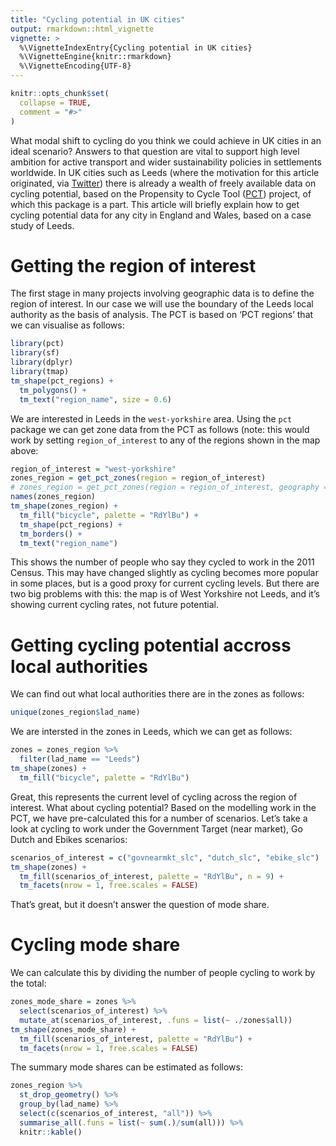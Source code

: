 ```yaml
---
title: "Cycling potential in UK cities"
output: rmarkdown::html_vignette
vignette: >
  %\VignetteIndexEntry{Cycling potential in UK cities}
  %\VignetteEngine{knitr::rmarkdown}
  %\VignetteEncoding{UTF-8}
---
```


```r
knitr::opts_chunk$set(
  collapse = TRUE,
  comment = "#>"
)
```

What modal shift to cycling do you think we could achieve in UK cities in an ideal scenario?
Answers to that question are vital to support high level ambition for active transport and wider sustainability policies in settlements worldwide.
In UK cities such as Leeds (where the motivation for this article originated, via [Twitter](https://twitter.com/PaulChatterton9/status/1190925153322098690)) there is already a wealth of freely available data on cycling potential, based on the Propensity to Cycle Tool ([PCT](http://www.pct.bike/)) project, of which this package is a part.
This article will briefly explain how to get cycling potential data for any city in England and Wales, based on a case study of Leeds.

# Getting the region of interest

The first stage in many projects involving geographic data is to define the region of interest.
In our case we will use the boundary of the Leeds local authority as the basis of analysis.
The PCT is based on 'PCT regions' that we can visualise as follows:


```r
library(pct)
library(sf)
library(dplyr)
library(tmap)
tm_shape(pct_regions) +
  tm_polygons() +
  tm_text("region_name", size = 0.6)
```

We are interested in Leeds in the `west-yorkshire` area.
Using the `pct` package we can get zone data from the PCT as follows (note: this would work by setting `region_of_interest` to any of the regions shown in the map above:

```r
region_of_interest = "west-yorkshire"
zones_region = get_pct_zones(region = region_of_interest)
# zones_region = get_pct_zones(region = region_of_interest, geography = "lsoa") # for smaller zones
names(zones_region)
tm_shape(zones_region) +
  tm_fill("bicycle", palette = "RdYlBu") +
  tm_shape(pct_regions) +
  tm_borders() +
  tm_text("region_name")
```

This shows the number of people who say they cycled to work in the 2011 Census.
This may have changed slightly as cycling becomes more popular in some places, but is a good proxy for current cycling levels.
But there are two big problems with this: the map is of West Yorkshire not Leeds, and it's showing current cycling rates, not future potential.

# Getting cycling potential accross local authorities

We can find out what local authorities there are in the zones as follows:

```r
unique(zones_region$lad_name)
```

We are intersted in the zones in Leeds, which we can get as follows:

```r
zones = zones_region %>% 
  filter(lad_name == "Leeds")
tm_shape(zones) +
  tm_fill("bicycle", palette = "RdYlBu") 
```

Great, this represents the current level of cycling across the region of interest.
What about cycling potential? Based on the modelling work in the PCT, we have pre-calculated this for a number of scenarios.
Let's take a look at cycling to work under the Government Target (near market), Go Dutch and Ebikes scenarios:

```r
scenarios_of_interest = c("govnearmkt_slc", "dutch_slc", "ebike_slc")
tm_shape(zones) +
  tm_fill(scenarios_of_interest, palette = "RdYlBu", n = 9) +
  tm_facets(nrow = 1, free.scales = FALSE)
```

That's great, but it doesn't answer the question of mode share.

# Cycling mode share

We can calculate this by dividing the number of people cycling to work by the total:

```r
zones_mode_share = zones %>% 
  select(scenarios_of_interest) %>% 
  mutate_at(scenarios_of_interest, .funs = list(~ ./zones$all))
tm_shape(zones_mode_share) +
  tm_fill(scenarios_of_interest, palette = "RdYlBu") +
  tm_facets(nrow = 1, free.scales = FALSE)
```

The summary mode shares can be estimated as follows:

```r
zones_region %>% 
  st_drop_geometry() %>% 
  group_by(lad_name) %>% 
  select(c(scenarios_of_interest, "all")) %>% 
  summarise_all(.funs = list(~ sum(.)/sum(all))) %>% 
  knitr::kable()
```
